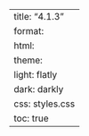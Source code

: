 ---
title: "4.1.3"
format:
    html:
        theme:
            light: flatly
            dark: darkly
        css: styles.css
        toc: true
---